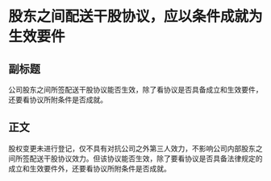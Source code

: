 # 股东之间配送干股协议，应以条件成就为生效要件
## 副标题
公司股东之间所签配送干股协议能否生效，除了看协议是否具备成立和生效要件，还要看协议所附条件是否成就。
## 正文
股权变更未进行登记，仅不具有对抗公司之外第三人效力，不影响公司内部股东之间所签配送干股协议效力。但该协议能否生效，除了要看协议是否具备法律规定的成立和生效要件外，还要看协议所附条件是否成就。